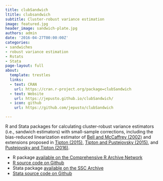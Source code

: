 ```yaml
---
title: clubSandwich
ltitle: clubsandwich
subtitle: Cluster-robust variance estimation
image: featured.jpg
header_image: sandwich-plate.jpg
authors: admin
date: '2016-04-27T00:00:00Z'
categories:
- sandwiches
- robust variance estimation
- Rstats
- Stata
page-layout: full
about:
  template: trestles
  links:
  - text: CRAN
    url: https://cran.r-project.org/package=clubSandwich
  - text: Website
    url: https://jepusto.github.io/clubSandwich/
  - icon: github
    url: https://github.com/jepusto/clubSandwich

---
```


R and Stata packages for calculating cluster-robust variance estimators (i.e., sandwich estimators) with small-sample corrections, including the bias-reduced linearization estimator of [Bell and McCaffrey (2002)](http://www.statcan.gc.ca/pub/12-001-x/2002002/article/9058-eng.pdf) and extensions proposed in [Tipton (2015)](http://psycnet.apa.org/record/2014-14616-001), [Tipton and Pustejovsky (2015)](/publication/rve-for-meta-regression/), and [Pustejovsky and Tipton (2016)](/publication/rve-in-fixed-effects-models/). 

- R package [available on the Comprehensive R Archive Network](https://cran.r-project.org/package=clubSandwich)
- [R source code on Github](https://github.com/jepusto/clubSandwich)
- Stata package [available on the SSC Archive](https://ideas.repec.org/c/boc/bocode/s458352.html)
- [Stata source code on Github](https://github.com/jepusto/clubSandwich-Stata)

